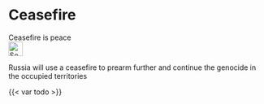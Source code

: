 # Ceasefire {#sec-peace-ceasefire}

::: {.callout-caution title="Myth"}
Ceasefire is peace
[<br>![Search for topic in EUvsDisinfo](../all_common_img/EUvsDisinfo_400x240.jpg){height=2em}](https://euvsdisinfo.eu/disinformation-cases/?text=peace&sort=relevance)
:::

::: {.callout-tip title="Truth"}
Russia will use a ceasefire to prearm further and continue the genocide in the occupied territories
:::

{{< var todo >}}
